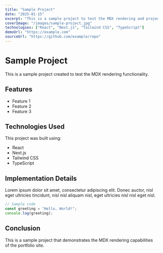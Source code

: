 ```yaml
---
title: "Sample Project"
date: "2025-01-15"
excerpt: "This is a sample project to test the MDX rendering and project card component."
coverImage: "/images/sample-project.jpg"
technologies: ["React", "Next.js", "Tailwind CSS", "TypeScript"]
demoUrl: "https://example.com"
sourceUrl: "https://github.com/example/repo"
---
```


# Sample Project

This is a sample project created to test the MDX rendering functionality.

## Features

- Feature 1
- Feature 2
- Feature 3

## Technologies Used

This project was built using:

- React
- Next.js
- Tailwind CSS
- TypeScript

## Implementation Details

Lorem ipsum dolor sit amet, consectetur adipiscing elit. Donec auctor, nisl eget ultricies tincidunt, nisl nisl aliquam nisl, eget ultricies nisl nisl eget nisl.

```typescript
// Sample code
const greeting = "Hello, World!";
console.log(greeting);
```

## Conclusion

This is a sample project that demonstrates the MDX rendering capabilities of the portfolio site.
